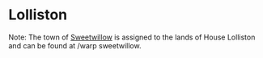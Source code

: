 
# Lolliston

<ProjectDetails
  floatRight
  region="Riverlands"
  house="House Lolliston"
  type="Castle"
  status="In Progress"
  warp="/warp lolliston"
  projectLead="wazgamer"
  dateStarted="November 22, 2016"
  dateCompleted="Invalid Date"
/>

Note: The town of [Sweetwillow](https://awoiaf.westeros.org/index.php/Sweetwillow) is assigned to the lands of House Lolliston and can be found at /warp sweetwillow.
